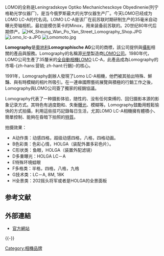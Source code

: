 {{unreferenced|time=2015-09-08T14:45:48+00:00}}{{Split|列宁格勒光学仪器厂|Lomography|玩具相机摄影}}{{roughtranslation|time=2014-07-23T12:06:01+00:00}}
LOMO的全称是Leningradskoye Optiko Mechanichesckoye Obyedinenie(列宁格勒光学仪器厂)，是当今俄罗斯最大的光学仪器生产厂。今天LOMO已经成为LOMO LC-A的代名词。LOMO LC-A是该厂在前苏联时期研制生产的35毫米自动曝光旁轴相机，最初是模仿莱卡的Minox，用来装备前苏联的。20世纪80年代后期停产。[[File:HK_Sheung_Wan_Po_Yan_Street_Lomography_Shop.JPG|thumb]]
[[File:Lomo_lc-a.JPG|thumb]]
[[File:Lomomoto.jpg|thumb]]

'''Lomography'''是[[奧地利|奧地利]]'''Lomographische AG'''公司的商標，該公司提供與[[攝影|攝影]]相關的產品與服務。Lomography的名稱源[[光學|光學]]製造商[[LOMO公司|LOMO公司]]。1980年代，LOMO公司生產了35釐米的[[傻瓜相机|全自動相機]]LOMO LC-A，此產品成為Lomography的市場-{zh-hans:营销; zh-hant:行銷}-的核心。

1991年，Lomography創辦人發現了Lomo LC-A相機，他們被其拍出特殊、鮮豔、與有時模糊的相片所吸引。在一連串國際藝術展覽與積極的行銷工作之後，Lomography與LOMO公司簽了獨家的經銷協議。

Lomography代表了一种摄影体验，随性的、没有任何束缚的、回归摄影本源的影象记录方式。其特色有過度飽和、失衡[[曝光|曝光]]、模糊等。Lomography鼓勵用輕鬆愉快的方式拍攝，利用這些技巧記錄每日生活，尤其LOMO LC-A相機擁有體積小、簡單控制、能夠在昏暗下拍照的[[特質|特質]]。

拍摄效果：
* A动作类：动感四格，超级动感四格，八格，四格动画。
* B色彩类：色彩心情，HOLGA（装配外置多彩色片）。
* C形状类：鱼眼，HOLGA（装置外配滤镜）
* D多重曝光：HOLGA  LC－A
* E特殊环境蛙眼
* F多格类：半格，四格，八格，九格
* G技术类：LC－A, 8M, 18K
* H全景类：202摇头将军或者是HOLGA的全景面板

== 参考文献 ==
{{Reflist}}

== 外部連結 ==
* [http://www.lomography.com/ 官方網站] {{Wayback|url=http://www.lomography.com/ |date=20060908214946 }}

{{-}}
{{Photography}}

[[Category:相機品牌|Category:相機品牌]]

{{摄影小作品}}